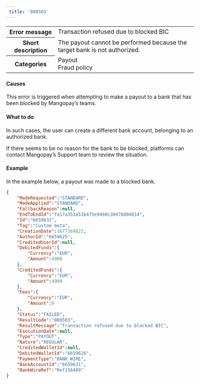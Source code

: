 ```yaml
---  
 title: '008503'  
---  
```

  
<table>
    <tbody>
        <tr>
            <th scope="row"><strong>Error message</strong></th>
            <td>Transaction refused due to blocked BIC</td>
        </tr>
        <tr>
            <th scope="row"><strong>Short description</strong></th>
            <td>The payout cannot be performed because the target bank is not authorized.</td>
        </tr>
        <tr>
            <th scope="row"><strong>Categories</strong></th>
            <td>  
<div class="label">Payout</div>  
<div class="label">Fraud policy</div>
</td>
        </tr>
    </tbody>
</table>  

#### Causes  

This error is triggered when attempting to make a payout to a bank that has been blocked by Mangopay’s teams.  

#### What to do  

In such cases, the user can create a different bank account, belonging to an authorized bank.  

If there seems to be no reason for the bank to be blocked, platforms can contact Mangopay’s Support team to review the situation.  

#### Example  

In the example below, a payout was made to a blocked bank.  
```json API Response
{
    "ModeRequested":"STANDARD",
    "ModeApplied":"STANDARD",
    "FallbackReason":null,
    "EndToEndId":"fa17a353a51b475e9460c30478d04814",
    "Id":"6659632",
    "Tag":"Custom meta",
    "CreationDate":1677169822,
    "AuthorId":"6659625",
    "CreditedUserId":null,
    "DebitedFunds":{
        "Currency":"EUR",
        "Amount":4900
    },
    "CreditedFunds":{
        "Currency":"EUR",
        "Amount":4900
    },
    "Fees":{
        "Currency":"EUR",
        "Amount":0
    },
    "Status":"FAILED",
    "ResultCode":"008503",
    "ResultMessage":"Transaction refused due to blocked BIC",
    "ExecutionDate":null,
    "Type":"PAYOUT",
    "Nature":"REGULAR",
    "CreditedWalletId":null,
    "DebitedWalletId":"6659626",
    "PaymentType":"BANK_WIRE",
    "BankAccountId":"6659631",
    "BankWireRef":"Ref156489"
}
```